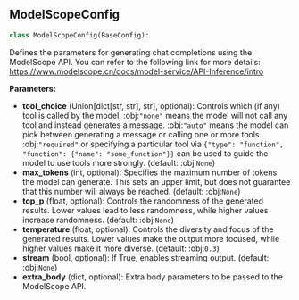 <a id="camel.configs.modelscope_config"></a>

<a id="camel.configs.modelscope_config.ModelScopeConfig"></a>

## ModelScopeConfig

```python
class ModelScopeConfig(BaseConfig):
```

Defines the parameters for generating chat completions using the
ModelScope API. You can refer to the following link for more details:
https://www.modelscope.cn/docs/model-service/API-Inference/intro

**Parameters:**

- **tool_choice** (Union[dict[str, str], str], optional): Controls which (if any) tool is called by the model. :obj:`"none"` means the model will not call any tool and instead generates a message. :obj:`"auto"` means the model can pick between generating a message or calling one or more tools. :obj:`"required"` or specifying a particular tool via `{"type": "function", "function": {"name": "some_function"}}` can be used to guide the model to use tools more strongly. (default: :obj:`None`)
- **max_tokens** (int, optional): Specifies the maximum number of tokens the model can generate. This sets an upper limit, but does not guarantee that this number will always be reached. (default: :obj:`None`)
- **top_p** (float, optional): Controls the randomness of the generated results. Lower values lead to less randomness, while higher values increase randomness. (default: :obj:`None`)
- **temperature** (float, optional): Controls the diversity and focus of the generated results. Lower values make the output more focused, while higher values make it more diverse. (default: :obj:`0.3`)
- **stream** (bool, optional): If True, enables streaming output. (default: :obj:`None`)
- **extra_body** (dict, optional): Extra body parameters to be passed to the ModelScope API.
